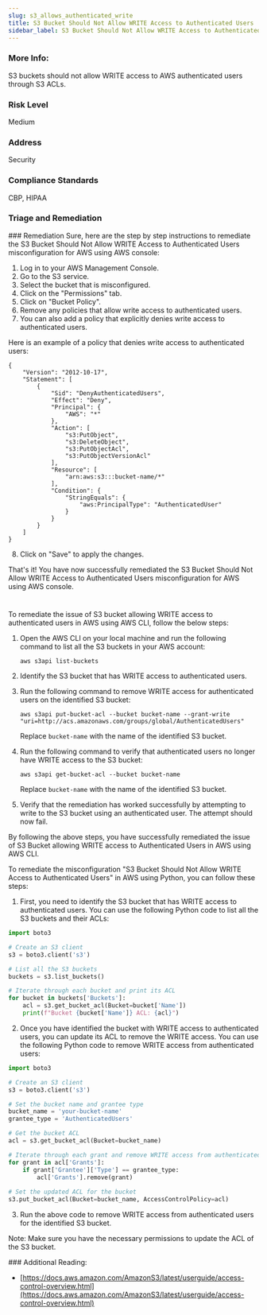 ```yaml
---
slug: s3_allows_authenticated_write
title: S3 Bucket Should Not Allow WRITE Access to Authenticated Users
sidebar_label: S3 Bucket Should Not Allow WRITE Access to Authenticated Users
---
```


### More Info:

S3 buckets should not allow WRITE access to AWS authenticated users through S3 ACLs.

### Risk Level

Medium

### Address

Security

### Compliance Standards

CBP, HIPAA


### Triage and Remediation
<Tabs>
<Tab title='Remediation'>
### Remediation

<AccordionGroup>
<Accordion title='Using Console' defaultOpen='true'>
Sure, here are the step by step instructions to remediate the S3 Bucket Should Not Allow WRITE Access to Authenticated Users misconfiguration for AWS using AWS console:

1. Log in to your AWS Management Console.
2. Go to the S3 service.
3. Select the bucket that is misconfigured.
4. Click on the "Permissions" tab.
5. Click on "Bucket Policy".
6. Remove any policies that allow write access to authenticated users.
7. You can also add a policy that explicitly denies write access to authenticated users.

Here is an example of a policy that denies write access to authenticated users:

```
{
    "Version": "2012-10-17",
    "Statement": [
        {
            "Sid": "DenyAuthenticatedUsers",
            "Effect": "Deny",
            "Principal": {
                "AWS": "*"
            },
            "Action": [
                "s3:PutObject",
                "s3:DeleteObject",
                "s3:PutObjectAcl",
                "s3:PutObjectVersionAcl"
            ],
            "Resource": [
                "arn:aws:s3:::bucket-name/*"
            ],
            "Condition": {
                "StringEquals": {
                    "aws:PrincipalType": "AuthenticatedUser"
                }
            }
        }
    ]
}
```

8. Click on "Save" to apply the changes.

That's it! You have now successfully remediated the S3 Bucket Should Not Allow WRITE Access to Authenticated Users misconfiguration for AWS using AWS console.

#
</Accordion>

<Accordion title='Using CLI'>
To remediate the issue of S3 bucket allowing WRITE access to authenticated users in AWS using AWS CLI, follow the below steps:

1. Open the AWS CLI on your local machine and run the following command to list all the S3 buckets in your AWS account:

   `aws s3api list-buckets`

2. Identify the S3 bucket that has WRITE access to authenticated users.

3. Run the following command to remove WRITE access for authenticated users on the identified S3 bucket:

   `aws s3api put-bucket-acl --bucket bucket-name --grant-write "uri=http://acs.amazonaws.com/groups/global/AuthenticatedUsers"`

   Replace `bucket-name` with the name of the identified S3 bucket.

4. Run the following command to verify that authenticated users no longer have WRITE access to the S3 bucket:

   `aws s3api get-bucket-acl --bucket bucket-name`

   Replace `bucket-name` with the name of the identified S3 bucket.

5. Verify that the remediation has worked successfully by attempting to write to the S3 bucket using an authenticated user. The attempt should now fail.

By following the above steps, you have successfully remediated the issue of S3 Bucket allowing WRITE access to Authenticated Users in AWS using AWS CLI.
</Accordion>

<Accordion title='Using Python'>
To remediate the misconfiguration "S3 Bucket Should Not Allow WRITE Access to Authenticated Users" in AWS using Python, you can follow these steps:

1. First, you need to identify the S3 bucket that has WRITE access to authenticated users. You can use the following Python code to list all the S3 buckets and their ACLs:

```python
import boto3

# Create an S3 client
s3 = boto3.client('s3')

# List all the S3 buckets
buckets = s3.list_buckets()

# Iterate through each bucket and print its ACL
for bucket in buckets['Buckets']:
    acl = s3.get_bucket_acl(Bucket=bucket['Name'])
    print(f"Bucket {bucket['Name']} ACL: {acl}")
```

2. Once you have identified the bucket with WRITE access to authenticated users, you can update its ACL to remove the WRITE access. You can use the following Python code to remove WRITE access from authenticated users:

```python
import boto3

# Create an S3 client
s3 = boto3.client('s3')

# Set the bucket name and grantee type
bucket_name = 'your-bucket-name'
grantee_type = 'AuthenticatedUsers'

# Get the bucket ACL
acl = s3.get_bucket_acl(Bucket=bucket_name)

# Iterate through each grant and remove WRITE access from authenticated users
for grant in acl['Grants']:
    if grant['Grantee']['Type'] == grantee_type:
        acl['Grants'].remove(grant)
        
# Set the updated ACL for the bucket
s3.put_bucket_acl(Bucket=bucket_name, AccessControlPolicy=acl)
```

3. Run the above code to remove WRITE access from authenticated users for the identified S3 bucket.

Note: Make sure you have the necessary permissions to update the ACL of the S3 bucket.
</Accordion>

</AccordionGroup>
</Tab>
</Tabs>
### Additional Reading:

- [https://docs.aws.amazon.com/AmazonS3/latest/userguide/access-control-overview.html](https://docs.aws.amazon.com/AmazonS3/latest/userguide/access-control-overview.html) 

